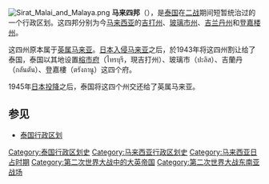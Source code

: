 [[File:Sirat_Malai_and_Malaya.png|thumb]]
'''马来四邦'''（{{lang-th|สี่รัฐมาลัย}}），是[[泰国|泰国]]在[[二战|二战]]期间短暂统治过的一个行政区划。这四邦分别为今[[马来西亚|马来西亚]]的[[吉打州|吉打州]]、[[玻璃市州|玻璃市州]]、[[吉兰丹州|吉兰丹州]]和[[登嘉楼州|登嘉楼州]]。

这四州原本属于[[英属马来亚|英属马来亚]]。[[日本入侵马来亚战争|日本入侵马来亚]]之后，於1943年将这四州割让给了泰国，泰国以其地设置[[榕市府|榕市府]]（ไทรบุรี，現吉打州）、玻璃市（ปะลิส）、吉蘭丹（กลันตัน）、登嘉樓（ตรังกานู）这四个府。

1945年[[日本投降|日本投降]]之后，泰国将这四个州交还给了英属马来亚。

==参见==
*[[泰国行政区划|泰国行政区划]]

[[Category:泰国行政区划史|Category:泰国行政区划史]]
[[Category:马来西亚行政区划史|Category:马来西亚行政区划史]]
[[Category:马来西亚日占时期|Category:马来西亚日占时期]]
[[Category:第二次世界大战中的大英帝国|Category:第二次世界大战中的大英帝国]]
[[Category:第二次世界大战东南亚战场|Category:第二次世界大战东南亚战场]]